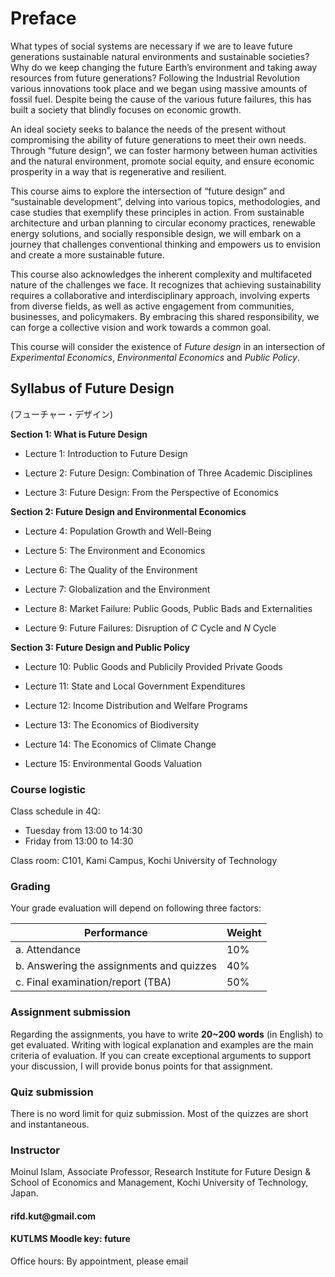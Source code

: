 # Preface {.unnumbered}

What types of social systems are necessary if we are to leave future generations sustainable natural environments and sustainable societies? Why do we keep changing the future Earth's environment and taking away resources from future generations? Following the Industrial Revolution various innovations took place and we began using massive amounts of fossil fuel. Despite being the cause of the various future failures, this has built a society that blindly focuses on economic growth.

An ideal society seeks to balance the needs of the present without compromising the ability of future generations to meet their own needs. Through "future design", we can foster harmony between human activities and the natural environment, promote social equity, and ensure economic prosperity in a way that is regenerative and resilient.

This course aims to explore the intersection of "future design" and "sustainable development", delving into various topics, methodologies, and case studies that exemplify these principles in action. From sustainable architecture and urban planning to circular economy practices, renewable energy solutions, and socially responsible design, we will embark on a journey that challenges conventional thinking and empowers us to envision and create a more sustainable future.

This course also acknowledges the inherent complexity and multifaceted nature of the challenges we face. It recognizes that achieving sustainability requires a collaborative and interdisciplinary approach, involving experts from diverse fields, as well as active engagement from communities, businesses, and policymakers. By embracing this shared responsibility, we can forge a collective vision and work towards a common goal.

This course will consider the existence of *Future design* in an intersection of *Experimental Economics*, *Environmental Economics* and *Public Policy*.

## Syllabus of Future Design

(フューチャー・デザイン)

**Section 1: What is Future Design**

-   Lecture 1: Introduction to Future Design

-   Lecture 2: Future Design: Combination of Three Academic Disciplines

-   Lecture 3: Future Design: From the Perspective of Economics

**Section 2: Future Design and Environmental Economics**

-   Lecture 4: Population Growth and Well-Being

-   Lecture 5: The Environment and Economics

-   Lecture 6: The Quality of the Environment

-   Lecture 7: Globalization and the Environment

-   Lecture 8: Market Failure: Public Goods, Public Bads and Externalities

-   Lecture 9: Future Failures: Disruption of $C$ Cycle and $N$ Cycle

**Section 3: Future Design and Public Policy**

-   Lecture 10: Public Goods and Publicily Provided Private Goods

-   Lecture 11: State and Local Government Expenditures

-   Lecture 12: Income Distribution and Welfare Programs

-   Lecture 13: The Economics of Biodiversity

-   Lecture 14: The Economics of Climate Change

-   Lecture 15: Environmental Goods Valuation

### Course logistic

Class schedule in 4Q:

-   Tuesday from 13:00 to 14:30
-   Friday from 13:00 to 14:30

Class room: C101, Kami Campus, Kochi University of Technology

### Grading

Your grade evaluation will depend on following three factors:

| Performance                               | Weight |
|-------------------------------------------|--------|
| a\. Attendance                            | 10%    |
| b\. Answering the assignments and quizzes | 40%    |
| c\. Final examination/report (TBA)        | 50%    |

### Assignment submission

Regarding the assignments, you have to write **20\~200 words** (in English) to get evaluated. Writing with logical explanation and examples are the main criteria of evaluation. If you can create exceptional arguments to support your discussion, I will provide bonus points for that assignment.

### Quiz submission

There is no word limit for quiz submission. Most of the quizzes are short and instantaneous.

### Instructor

Moinul Islam, Associate Professor, Research Institute for Future Design & School of Economics and Management, Kochi University of Technology, Japan.

#### rifd.kut\@gmail.com

#### KUTLMS Moodle key: future

Office hours: By appointment, please email
